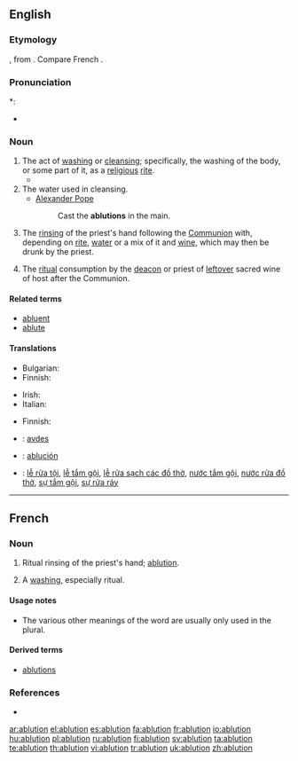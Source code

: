 ==English==

===Etymology===
{{etyl|la}} {{term|ablutio}}, from {{term|abluo|abluō|wash away}}.  Compare French {{term|ablution|lang=fr}}.

===Pronunciation===
*: {{rhymes|uːʃən}}
* {{audio|en-us-ablution.ogg|Audio (US)}}

===Noun===
{{en-noun}}

# The act of [[washing]] or [[cleansing]]; specifically, the washing of the body, or some part of it, as a [[religious]] [[rite]].
#* {{quote-book|year=1835|author=[[s:Author:William Gilmore Simms|William Gilmore Simms]]|title=[[s:The Partisan|The Partisan]]|publisher=Harper|section=[[s:The Partisan/II|Chapter II]]|page=[[s:Page:The Partisan, v1.djvu/26|25]]|passage=He followed the steps of Bella, who soon conducted him to his chamber, and left him to those '''ablutions''' which a long ride along a sandy road had rendered particularly necessary.}}
# The water used in cleansing.
#* [[w:Alexander Pope|Alexander Pope]]
#*: Cast the '''ablutions''' in the main.
# {{context|Western|_|Christianity}} The [[rinse|rinsing]] of the priest's hand following the [[Communion]] with, depending on [[rite]], [[water]] or a mix of it and [[wine]], which may then be drunk by the priest.
# {{context|Orthodox|_|Christianity}} The [[ritual]] consumption by the [[deacon]] or priest of [[leftover]] sacred wine of host after the Communion.

====Related terms====
* [[abluent]]
* [[ablute]]

====Translations====
{{trans-top|the act of washing or cleansing}}
* Bulgarian: {{t|bg|промивка|sc=Cyrl}}
* Finnish: {{t|fi|peseytyminen}}
{{trans-mid}}
* Irish: {{t+|ga|ionladh|m|xs=Irish}}
* Italian: {{t+|it|abluzione|f}}
{{trans-bottom}}

{{trans-top|the water used in cleansing}}
* Finnish: {{t-|fi|pesuvesi}}
{{trans-mid}}
{{trans-bottom}}

{{trans-top|Roman Catholic Church: a small quantity of wine and water}}
{{trans-mid}}
{{trans-bottom}}

{{checktrans-top}}
* {{ttbc|Albanian}}: [[avdes]]
* {{ttbc|Spanish}}: [[ablución]] {{f}}
* {{ttbc|Vietnamese}}: [[lễ rửa tội]], [[lễ tắm gội]], [[lễ rửa sạch các đồ thờ]], [[nước tắm gội]], [[nước rửa đồ thờ]], [[sự tắm gội]], [[sự rửa ráy]]
{{checktrans-bottom}}

----

==French==

===Noun===
{{fr-noun|f}}

# {{context|Western|_|Christianity|lang=fr}} Ritual rinsing of the priest's hand; [[#English|ablution]].
# {{rare}} A [[washing]], especially ritual.

====Usage notes====
* The various other meanings of the word are usually only used in the plural.

====Derived terms====
* [[ablutions]]

===References===
* {{R:1913}}

[[ar:ablution]]
[[el:ablution]]
[[es:ablution]]
[[fa:ablution]]
[[fr:ablution]]
[[io:ablution]]
[[hu:ablution]]
[[pl:ablution]]
[[ru:ablution]]
[[fi:ablution]]
[[sv:ablution]]
[[ta:ablution]]
[[te:ablution]]
[[th:ablution]]
[[vi:ablution]]
[[tr:ablution]]
[[uk:ablution]]
[[zh:ablution]]